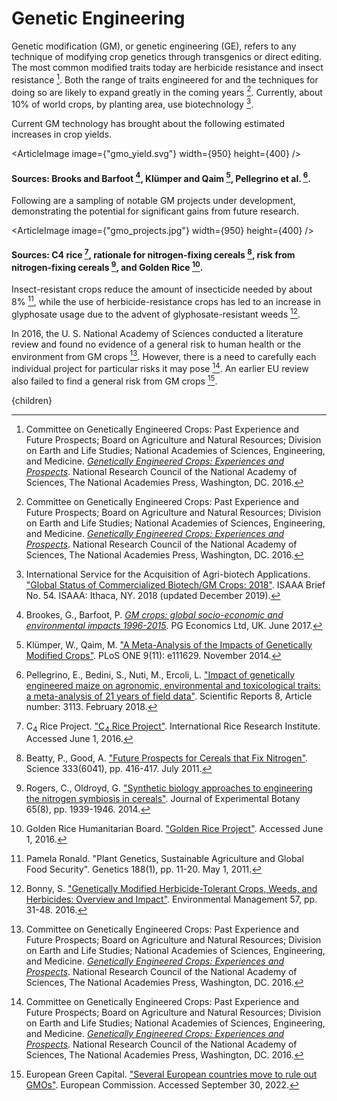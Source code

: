 


# Genetic Engineering

Genetic modification (GM), or genetic engineering (GE), refers to any technique of modifying crop genetics through transgenics or direct editing. The most common modified traits today are herbicide resistance and insect resistance [^5]. Both the range of traits engineered for and the techniques for doing so are likely to expand greatly in the coming years [^5]. Currently, about 10% of world crops, by planting area, use biotechnology [^9].

Current GM technology has brought about the following estimated increases in crop yields.

<ArticleImage image={"gmo_yield.svg"} width={950} height={400} />
#### Sources: Brooks and Barfoot [^3], Klümper and Qaim [^10], Pellegrino et al. [^12].

Following are a sampling of notable GM projects under development, demonstrating the potential for significant gains from future research.

<ArticleImage image={"gmo_projects.jpg"} width={950} height={400} />
#### Sources: C4 rice [^4], rationale for nitrogen-fixing cereals [^1], risk from nitrogen-fixing cereals [^13], and Golden Rice [^8].

Insect-resistant crops reduce the amount of insecticide needed by about 8% [^11], while the use of herbicide-resistance crops has led to an increase in glyphosate usage due to the advent of glyphosate-resistant weeds [^2].

In 2016, the U. S. National Academy of Sciences conducted a literature review and found no evidence of a general risk to human health or the environment from GM crops [^5]. However, there is a need to carefully each individual project for particular risks it may pose [^5]. An earlier EU review also failed to find a general risk from GM crops [^6].

<EndGmoBansInFarmingSolution />

[^1]: Beatty, P., Good, A. ["Future Prospects for Cereals that Fix Nitrogen"](http://science.sciencemag.org/content/333/6041/416). Science 333(6041), pp. 416-417. July 2011.

[^2]: Bonny, S. ["Genetically Modified Herbicide-Tolerant Crops, Weeds, and Herbicides: Overview and Impact"](https://link.springer.com/article/10.1007/s00267-015-0589-7). Environmental Management 57, pp. 31-48. 2016.

[^3]: Brookes, G., Barfoot, P. [*GM crops: global socio-economic and environmental impacts 1996-2015*](https://www.pgeconomics.co.uk/pdf/2017globalimpactstudy.pdf). PG Economics Ltd, UK. June 2017.

[^4]: C<sub>4</sub> Rice Project. ["C<sub>4</sub> Rice Project"](http://c4rice.irri.org/). International Rice Research Institute. Accessed June 1, 2016.

[^5]: Committee on Genetically Engineered Crops: Past Experience and Future Prospects; Board on Agriculture and Natural Resources; Division on Earth and Life Studies; National Academies of Sciences, Engineering, and Medicine. [*Genetically Engineered Crops: Experiences and Prospects*](http://www.nap.edu/catalog/23395/genetically-engineered-crops-experiences-and-prospects). National Research Council of the National Academy of Sciences, The National Academies Press, Washington, DC. 2016.

[^6]: European Green Capital. ["Several European countries move to rule out GMOs"](https://ec.europa.eu/environment/europeangreencapital/countriesruleoutgmos/). European Commission. Accessed September 30, 2022.

[^7]: Genetic Literacy Project. ["Where are GMO crops and animals approved and banned?"](https://geneticliteracyproject.org/gmo-faq/where-are-gmo-crops-and-animals-approved-and-banned/). Accessed September 30, 2022.

[^8]: Golden Rice Humanitarian Board. ["Golden Rice Project"](http://goldenrice.org/). Accessed June 1, 2016.

[^9]: International Service for the Acquisition of Agri-biotech Applications. ["Global Status of Commercialized Biotech/GM Crops: 2018"](https://www.isaaa.org/resources/publications/pocketk/16/). ISAAA Brief No. 54. ISAAA: Ithaca, NY. 2018 (updated December 2019).

[^10]: Klümper, W., Qaim, M. ["A Meta-Analysis of the Impacts of Genetically Modified Crops"](https://doi.org/10.1371/journal.pone.0111629). PLoS ONE 9(11): e111629. November 2014.

[^11]: Pamela Ronald. "Plant Genetics, Sustainable Agriculture and Global Food Security". Genetics 188(1), pp. 11-20. May 1, 2011.

[^12]: Pellegrino, E., Bedini, S., Nuti, M., Ercoli, L. ["Impact of genetically engineered maize on agronomic, environmental and toxicological traits: a meta-analysis of 21 years of field data"](https://www.nature.com/articles/s41598-018-21284-2). Scientific Reports 8, Article number: 3113. February 2018.

[^13]: Rogers, C., Oldroyd, G. ["Synthetic biology approaches to engineering the nitrogen symbiosis in cereals"](http://jxb.oxfordjournals.org/content/65/8/1939). Journal of Experimental Botany 65(8), pp. 1939-1946. 2014.

  <Article 
    focusAreaUrl={focusAreaUrl} 
    hierarchy={hierarchy} 
    site={site}
  >
    {children}
  </Article>